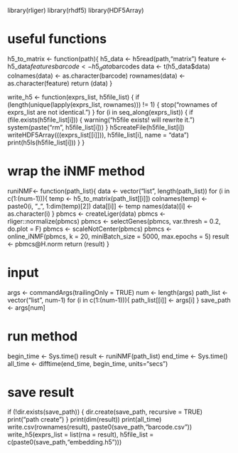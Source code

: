 library(rliger)
library(rhdf5)
library(HDF5Array)

# useful functions
h5_to_matrix <- function(path){
    h5_data <- h5read(path,"matrix") 
    feature <- h5_data$features
    barcode <- h5_data$barcodes
    data <- t(h5_data$data)
    colnames(data) <- as.character(barcode)
    rownames(data) <- as.character(feature)
    return (data)
}

write_h5 <- function(exprs_list, h5file_list) {
  if (length(unique(lapply(exprs_list, rownames))) != 1) {
    stop("rownames of exprs_list are not identical.")
  }
  for (i in seq_along(exprs_list)) {
    if (file.exists(h5file_list[i])) {
      warning("h5file exists! will rewrite it.")
      system(paste("rm", h5file_list[i]))
    }
    h5createFile(h5file_list[i])
    writeHDF5Array(((exprs_list[[i]])), h5file_list[i], name = "data")
    print(h5ls(h5file_list[i]))
  }
}

# wrap the iNMF method
runiNMF<- function(path_list){
  data <- vector("list", length(path_list))
  for (i in c(1:(num-1))){
    temp <- h5_to_matrix(path_list[[i]])
    colnames(temp) <- paste0(i, "_", 1:dim(temp)[2])
    data[[i]] <- temp
    names(data)[i] <- as.character(i)
  }
  pbmcs <- createLiger(data)
  pbmcs <- rliger::normalize(pbmcs)
  pbmcs <- selectGenes(pbmcs, var.thresh = 0.2, do.plot = F) 
  pbmcs <- scaleNotCenter(pbmcs)
  pbmcs <- online_iNMF(pbmcs, k = 20, miniBatch_size = 5000, max.epochs = 5)
  result <- pbmcs@H.norm
  return (result)
}

# input
args <- commandArgs(trailingOnly = TRUE)
num <- length(args)
path_list <- vector("list", num-1)
for (i in c(1:(num-1))){
  path_list[[i]] <- args[i]
}
save_path <- args[num] 

# run method
begin_time <- Sys.time()
result <- runiNMF(path_list)
end_time <- Sys.time()
all_time <- difftime(end_time, begin_time, units="secs")

# save result
if (!dir.exists(save_path)) {
  dir.create(save_path, recursive = TRUE)
  print("path create")
}
print(dim(result))
print(all_time)
write.csv(rownames(result), paste0(save_path,"barcode.csv"))
write_h5(exprs_list = list(rna = result), 
             h5file_list = c(paste0(save_path,"embedding.h5")))


